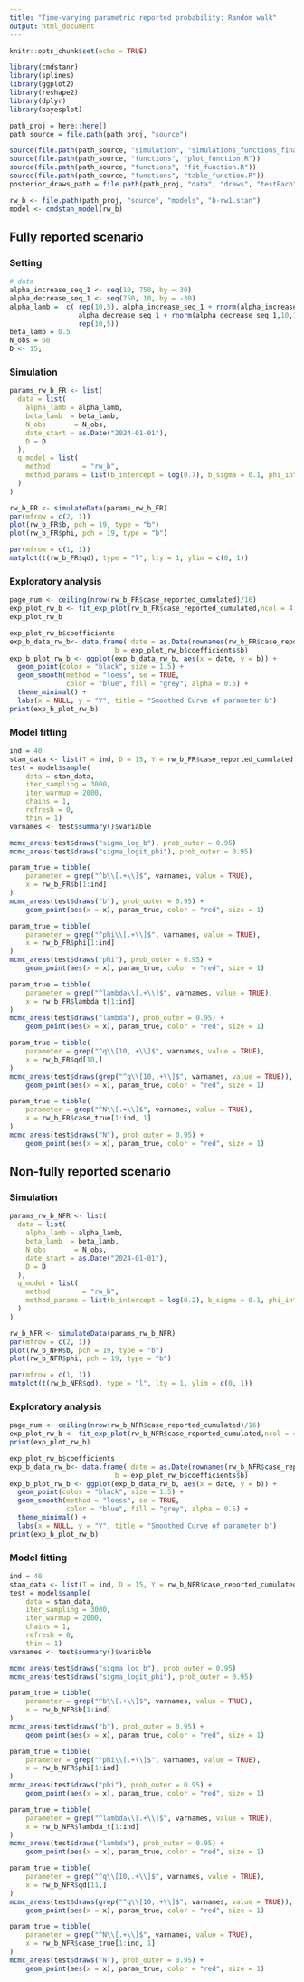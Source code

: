 ```yaml
---
title: "Time-varying parametric reported probability: Random walk"
output: html_document
---
```


```r
knitr::opts_chunk$set(echo = TRUE)

library(cmdstanr)
library(splines)
library(ggplot2)
library(reshape2)
library(dplyr)
library(bayesplot)
```

```r
path_proj = here::here()
path_source = file.path(path_proj, "source")

source(file.path(path_source, "simulation", "simulations_functions_final.R"))
source(file.path(path_source, "functions", "plot_function.R"))
source(file.path(path_source, "functions", "fit_function.R"))
source(file.path(path_source, "functions", "table_function.R"))
posterior_draws_path = file.path(path_proj, "data", "draws", "testEach")
```

```r
rw_b <- file.path(path_proj, "source", "models", "b-rw1.stan")
model <- cmdstan_model(rw_b)
```

## Fully reported scenario

### Setting

```r
# data
alpha_increase_seq_1 <- seq(10, 750, by = 30)
alpha_decrease_seq_1 <- seq(750, 10, by = -30)
alpha_lamb =  c( rep(10,5), alpha_increase_seq_1 + rnorm(alpha_increase_seq_1,10,10),
                 alpha_decrease_seq_1 + rnorm(alpha_decrease_seq_1,10,10),
                 rep(10,5))
beta_lamb = 0.5
N_obs = 60
D <- 15;
```

### Simulation

```r
params_rw_b_FR <- list(
  data = list(
    alpha_lamb = alpha_lamb,
    beta_lamb  = beta_lamb,
    N_obs       = N_obs,
    date_start = as.Date("2024-01-01"),
    D = D
  ),
  q_model = list(
    method        = "rw_b",
    method_params = list(b_intercept = log(0.7), b_sigma = 0.1, phi_intercept = 1, phi_sigma = 0.1)
  )
)

rw_b_FR <- simulateData(params_rw_b_FR)
par(mfrow = c(2, 1))
plot(rw_b_FR$b, pch = 19, type = "b")
plot(rw_b_FR$phi, pch = 19, type = "b")

par(mfrow = c(1, 1))
matplot(t(rw_b_FR$qd), type = "l", lty = 1, ylim = c(0, 1))
```

### Exploratory analysis

```r
page_num <- ceiling(nrow(rw_b_FR$case_reported_cumulated)/16)
exp_plot_rw_b <- fit_exp_plot(rw_b_FR$case_reported_cumulated,ncol = 4, nrow = 4, page = c(1:page_num), if_fit = T)
exp_plot_rw_b

exp_plot_rw_b$coefficients
exp_b_data_rw_b<- data.frame( date = as.Date(rownames(rw_b_FR$case_reported_cumulated)),
                          b = exp_plot_rw_b$coefficients$b)
exp_b_plot_rw_b <- ggplot(exp_b_data_rw_b, aes(x = date, y = b)) +
  geom_point(color = "black", size = 1.5) +
  geom_smooth(method = "loess", se = TRUE,
              color = "blue", fill = "grey", alpha = 0.5) +
  theme_minimal() +
  labs(x = NULL, y = "Y", title = "Smoothed Curve of parameter b")
print(exp_b_plot_rw_b)
```

### Model fitting

```r
ind = 40
stan_data <- list(T = ind, D = 15, Y = rw_b_FR$case_reported_cumulated[1:ind, ])
test = model$sample(
    data = stan_data,
    iter_sampling = 3000,
    iter_warmup = 2000,
    chains = 1,
    refresh = 0,
    thin = 1)
varnames <- test$summary()$variable

mcmc_areas(test$draws("sigma_log_b"), prob_outer = 0.95)
mcmc_areas(test$draws("sigma_logit_phi"), prob_outer = 0.95)

param_true = tibble(
    parameter = grep("^b\\[.+\\]$", varnames, value = TRUE),
    x = rw_b_FR$b[1:ind]
)
mcmc_areas(test$draws("b"), prob_outer = 0.95) +
    geom_point(aes(x = x), param_true, color = "red", size = 1)

param_true = tibble(
    parameter = grep("^phi\\[.+\\]$", varnames, value = TRUE),
    x = rw_b_FR$phi[1:ind]
)
mcmc_areas(test$draws("phi"), prob_outer = 0.95) +
    geom_point(aes(x = x), param_true, color = "red", size = 1)

param_true = tibble(
    parameter = grep("^lambda\\[.+\\]$", varnames, value = TRUE),
    x = rw_b_FR$lambda_t[1:ind]
)
mcmc_areas(test$draws("lambda"), prob_outer = 0.95) +
    geom_point(aes(x = x), param_true, color = "red", size = 1)

param_true = tibble(
    parameter = grep("^q\\[10,.+\\]$", varnames, value = TRUE),
    x = rw_b_FR$qd[10,]
)
mcmc_areas(test$draws(grep("^q\\[10,.+\\]$", varnames, value = TRUE)), prob_outer = 0.95) +
    geom_point(aes(x = x), param_true, color = "red", size = 1)

param_true = tibble(
    parameter = grep("^N\\[.+\\]$", varnames, value = TRUE),
    x = rw_b_FR$case_true[1:ind, 1]
)
mcmc_areas(test$draws("N"), prob_outer = 0.95) +
    geom_point(aes(x = x), param_true, color = "red", size = 1)
```

## Non-fully reported scenario

### Simulation

```r
params_rw_b_NFR <- list(
  data = list(
    alpha_lamb = alpha_lamb,
    beta_lamb  = beta_lamb,
    N_obs       = N_obs,
    date_start = as.Date("2024-01-01"),
    D = D
  ),
  q_model = list(
    method        = "rw_b",
    method_params = list(b_intercept = log(0.2), b_sigma = 0.1, phi_intercept = 1.5, phi_sigma = 0.1)
  )
)

rw_b_NFR <- simulateData(params_rw_b_NFR)
par(mfrow = c(2, 1))
plot(rw_b_NFR$b, pch = 19, type = "b")
plot(rw_b_NFR$phi, pch = 19, type = "b")

par(mfrow = c(1, 1))
matplot(t(rw_b_NFR$qd), type = "l", lty = 1, ylim = c(0, 1))
```

### Exploratory analysis

```r
page_num <- ceiling(nrow(rw_b_NFR$case_reported_cumulated)/16)
exp_plot_rw_b <- fit_exp_plot(rw_b_NFR$case_reported_cumulated,ncol = 4, nrow = 4, page = c(1:page_num), if_fit = T)
print(exp_plot_rw_b)

exp_plot_rw_b$coefficients
exp_b_data_rw_b<- data.frame( date = as.Date(rownames(rw_b_NFR$case_reported_cumulated)),
                          b = exp_plot_rw_b$coefficients$b)
exp_b_plot_rw_b <- ggplot(exp_b_data_rw_b, aes(x = date, y = b)) +
  geom_point(color = "black", size = 1.5) +
  geom_smooth(method = "loess", se = TRUE,
              color = "blue", fill = "grey", alpha = 0.5) +
  theme_minimal() +
  labs(x = NULL, y = "Y", title = "Smoothed Curve of parameter b")
print(exp_b_plot_rw_b)
```

### Model fitting

```r
ind = 40
stan_data <- list(T = ind, D = 15, Y = rw_b_NFR$case_reported_cumulated[1:ind, ])
test = model$sample(
    data = stan_data,
    iter_sampling = 3000,
    iter_warmup = 2000,
    chains = 1,
    refresh = 0,
    thin = 1)
varnames <- test$summary()$variable

mcmc_areas(test$draws("sigma_log_b"), prob_outer = 0.95)
mcmc_areas(test$draws("sigma_logit_phi"), prob_outer = 0.95)

param_true = tibble(
    parameter = grep("^b\\[.+\\]$", varnames, value = TRUE),
    x = rw_b_NFR$b[1:ind]
)
mcmc_areas(test$draws("b"), prob_outer = 0.95) +
    geom_point(aes(x = x), param_true, color = "red", size = 1)

param_true = tibble(
    parameter = grep("^phi\\[.+\\]$", varnames, value = TRUE),
    x = rw_b_NFR$phi[1:ind]
)
mcmc_areas(test$draws("phi"), prob_outer = 0.95) +
    geom_point(aes(x = x), param_true, color = "red", size = 1)

param_true = tibble(
    parameter = grep("^lambda\\[.+\\]$", varnames, value = TRUE),
    x = rw_b_NFR$lambda_t[1:ind]
)
mcmc_areas(test$draws("lambda"), prob_outer = 0.95) +
    geom_point(aes(x = x), param_true, color = "red", size = 1)

param_true = tibble(
    parameter = grep("^q\\[10,.+\\]$", varnames, value = TRUE),
    x = rw_b_NFR$qd[11,]
)
mcmc_areas(test$draws(grep("^q\\[10,.+\\]$", varnames, value = TRUE)), prob_outer = 0.95) +
    geom_point(aes(x = x), param_true, color = "red", size = 1)

param_true = tibble(
    parameter = grep("^N\\[.+\\]$", varnames, value = TRUE),
    x = rw_b_NFR$case_true[1:ind, 1]
)
mcmc_areas(test$draws("N"), prob_outer = 0.95) +
    geom_point(aes(x = x), param_true, color = "red", size = 1)
```
